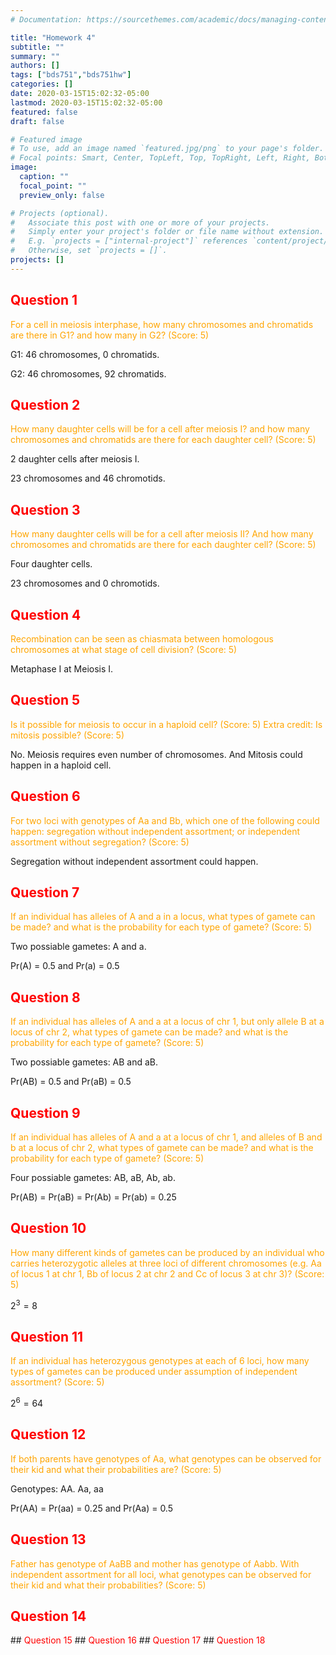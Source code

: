 ```yaml
---
# Documentation: https://sourcethemes.com/academic/docs/managing-content/

title: "Homework 4"
subtitle: ""
summary: ""
authors: []
tags: ["bds751","bds751hw"]
categories: []
date: 2020-03-15T15:02:32-05:00
lastmod: 2020-03-15T15:02:32-05:00
featured: false
draft: false

# Featured image
# To use, add an image named `featured.jpg/png` to your page's folder.
# Focal points: Smart, Center, TopLeft, Top, TopRight, Left, Right, BottomLeft, Bottom, BottomRight.
image:
  caption: ""
  focal_point: ""
  preview_only: false

# Projects (optional).
#   Associate this post with one or more of your projects.
#   Simply enter your project's folder or file name without extension.
#   E.g. `projects = ["internal-project"]` references `content/project/deep-learning/index.md`.
#   Otherwise, set `projects = []`.
projects: []
---
```


## <span style="color:red">Question 1</span>
<span style = "color:orange">For a cell in meiosis interphase, how many chromosomes and chromatids are there in G1? and how many in G2? (Score: 5)</span>

G1: 46 chromosomes, 0 chromatids.    

G2: 46 chromosomes, 92 chromatids.  



## <span style="color:red">Question 2</span>
<span style = "color:orange">How many daughter cells will be for a cell after meiosis I? and how many chromosomes and chromatids are there for each daughter cell? (Score: 5)</span>

2 daughter cells after meiosis I.  

23 chromosomes and 46 chromotids.




## <span style="color:red">Question 3</span>
<span style = "color:orange">How many daughter cells will be for a cell after meiosis II? And how many chromosomes and chromatids are there for each daughter cell? (Score: 5)</span>

Four daughter cells.  

23 chromosomes and 0 chromotids.




## <span style="color:red">Question 4</span>
<span style = "color:orange">Recombination can be seen as chiasmata between homologous chromosomes at what stage of cell division? (Score: 5)</span>

Metaphase I at Meiosis I.





## <span style="color:red">Question 5</span>
<span style = "color:orange">Is it possible for meiosis to occur in a haploid cell? (Score: 5)  Extra credit: Is mitosis possible? (Score: 5)</span>

No. Meiosis requires even number of chromosomes. And Mitosis could happen in a haploid cell.  


## <span style="color:red">Question 6</span>
<span style = "color:orange">For two loci with genotypes of Aa and Bb, which one of the following could happen: segregation without independent assortment; or independent assortment without segregation? (Score: 5)</span>

Segregation without independent assortment could happen.  




## <span style="color:red">Question 7</span>
<span style = "color:orange">If an individual has alleles of A and a in a locus, what types of gamete can be made? and what is the probability for each type of gamete?  (Score: 5) </span>

Two possiable gametes: A and a.  

Pr(A) = 0.5 and Pr(a) = 0.5






## <span style="color:red">Question 8</span>
<span style = "color:orange">If an individual has alleles of A and a at a locus of chr 1, but only allele B at a locus of chr 2, what types of gamete can be made? and what is the probability for each type of gamete? (Score: 5)</span>

Two possiable gametes: AB and aB.  

Pr(AB) = 0.5 and Pr(aB) = 0.5



## <span style="color:red">Question 9</span>
<span style = "color:orange">If an individual has alleles of A and a at a locus of chr 1, and alleles of B and b at a locus of chr 2, what types of gamete can be made? and what is the probability for each type of gamete? (Score: 5) </span>

Four possiable gametes: AB, aB, Ab, ab.  

Pr(AB) = Pr(aB) = Pr(Ab) = Pr(ab) = 0.25




## <span style="color:red">Question 10</span>
<span style = "color:orange">How many different kinds of gametes can be produced by an individual who carries heterozygotic alleles at three loci of different chromosomes (e.g. Aa of locus 1 at chr 1, Bb of locus 2 at chr 2 and Cc of locus 3 at chr 3)? (Score: 5) </span>

$2^3 = 8$



## <span style="color:red">Question 11</span>
<span style = "color:orange">If an individual has heterozygous genotypes at each of 6 loci, how many types of gametes can be produced under assumption of independent assortment? (Score: 5) </span>

$2^6 = 64$




## <span style="color:red">Question 12</span>
<span style = "color:orange">If both parents have genotypes of Aa, what genotypes can be observed for their kid and what their probabilities are? (Score: 5)</span>

Genotypes: AA. Aa, aa  

Pr(AA) = Pr(aa) = 0.25 and Pr(Aa) = 0.5




## <span style="color:red">Question 13</span>
<span style = "color:orange">Father has genotype of AaBB and mother has genotype of Aabb. With independent assortment for all loci, what genotypes can be observed for their kid and what their probabilities? (Score: 5) </span>





## <span style="color:red">Question 14</span>
<span style = "color:orange"></span>
## <span style="color:red">Question 15</span>
<span style = "color:orange"></span>
## <span style="color:red">Question 16</span>
<span style = "color:orange"></span>
## <span style="color:red">Question 17</span>
<span style = "color:orange"></span>
## <span style="color:red">Question 18</span>
<span style = "color:orange"></span>

